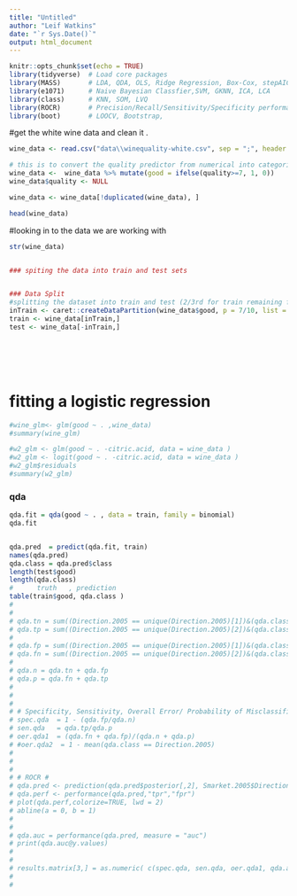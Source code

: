 ```yaml
---
title: "Untitled"
author: "Leif Watkins"
date: "`r Sys.Date()`"
output: html_document
---
```


```r
knitr::opts_chunk$set(echo = TRUE)
library(tidyverse)  # Load core packages
library(MASS)       # LDA, QDA, OLS, Ridge Regression, Box-Cox, stepAIC, etc,.
library(e1071)      # Naive Bayesian Classfier,SVM, GKNN, ICA, LCA
library(class)      # KNN, SOM, LVQ
library(ROCR)       # Precision/Recall/Sensitivity/Specificity performance plot 
library(boot)       # LOOCV, Bootstrap,
```



#get the white wine data and clean it . 
```r
wine_data <- read.csv("data\\winequality-white.csv", sep = ";", header = T)

# this is to convert the quality predictor from numerical into categorical
wine_data <-  wine_data %>% mutate(good = ifelse(quality>=7, 1, 0))
wine_data$quality <- NULL

wine_data <- wine_data[!duplicated(wine_data), ]

head(wine_data)
```

#looking in to the data we are working with 
```r
str(wine_data)


### spiting the data into train and test sets


### Data Split
#splitting the dataset into train and test (2/3rd for train remaining for test)
inTrain <- caret::createDataPartition(wine_data$good, p = 7/10, list = F)
train <- wine_data[inTrain,]
test <- wine_data[-inTrain,]







```

# fitting a logistic regression 
```r

#wine_glm<- glm(good ~ . ,wine_data)
#summary(wine_glm)

#w2_glm <- glm(good ~ . -citric.acid, data = wine_data )
#w2_glm <- logit(good ~ . -citric.acid, data = wine_data )
#w2_glm$residuals
#summary(w2_glm)

```




### qda 
```r



qda.fit = qda(good ~ . , data = train, family = binomial)
qda.fit


qda.pred  = predict(qda.fit, train)
names(qda.pred)
qda.class = qda.pred$class
length(test$good)
length(qda.class)
#      truth   , prediction  
table(train$good, qda.class )
# 
# 
# qda.tn = sum((Direction.2005 == unique(Direction.2005)[1])&(qda.class == unique(Direction.2005)[1]))
# qda.tp = sum((Direction.2005 == unique(Direction.2005)[2])&(qda.class == unique(Direction.2005)[2]))
# 
# qda.fp = sum((Direction.2005 == unique(Direction.2005)[1])&(qda.class == unique(Direction.2005)[2]))
# qda.fn = sum((Direction.2005 == unique(Direction.2005)[2])&(qda.class == unique(Direction.2005)[1]))
# 
# qda.n = qda.tn + qda.fp
# qda.p = qda.fn + qda.tp
# 
# 
# 
# # Specificity, Sensitivity, Overall Error/ Probability of Misclassification #
# spec.qda  = 1 - (qda.fp/qda.n)
# sen.qda   = qda.tp/qda.p
# oer.qda1  = (qda.fn + qda.fp)/(qda.n + qda.p)
# #oer.qda2  = 1 - mean(qda.class == Direction.2005)
# 
# 
# 
# # ROCR #
# qda.pred <- prediction(qda.pred$posterior[,2], Smarket.2005$Direction) 
# qda.perf <- performance(qda.pred,"tpr","fpr")
# plot(qda.perf,colorize=TRUE, lwd = 2)
# abline(a = 0, b = 1) 
# 
# 
# qda.auc = performance(qda.pred, measure = "auc")
# print(qda.auc@y.values)
# 
# 
# results.matrix[3,] = as.numeric( c(spec.qda, sen.qda, oer.qda1, qda.auc@y.values))
# 
# 

```

